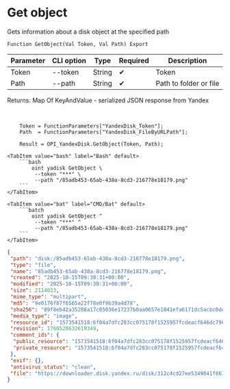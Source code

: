 ﻿---
sidebar_position: 3
description: Get object and other functions to work with Yandex Disk in the Open Integration Package, a free open-source integration library for 1C:Enterprise 8, OneScript and CLI
keywords: [1C, 1С, 1С:Enterprise, 1С:Enterprise 8.3, API, Integration, Services, Exchange, OneScript, CLI, Yandex Disk]
---


# Get object
 Gets information about a disk object at the specified path



`Function GetObject(Val Token, Val Path) Export`

  | Parameter | CLI option | Type | Required | Description |
  |-|-|-|-|-|
  | Token | --token | String | &#x2714; | Token |
  | Path | --path | String | &#x2714; | Path to folder or file |

  
  Returns:  Map Of KeyAndValue - serialized JSON response from Yandex

<br/>



```bsl title="1C:Enterprise/OneScript code example"
    Token = FunctionParameters["YandexDisk_Token"];
    Path  = FunctionParameters["YandexDisk_FileByURLPath"];

    Result = OPI_YandexDisk.GetObject(Token, Path);
```
 

 <Tabs>
  
    <TabItem value="bash" label="Bash" default>
        ```bash
            oint yadisk GetObject \
             --token "***" \
             --path "/85adb453-65ab-438a-8cd3-216778e18179.png"
        ```
    </TabItem>
  
    <TabItem value="bat" label="CMD/Bat" default>
        ```batch
            oint yadisk GetObject ^
             --token "***" ^
             --path "/85adb453-65ab-438a-8cd3-216778e18179.png"
        ```
    </TabItem>
</Tabs>


```json title="Result"
{
 "path": "disk:/85adb453-65ab-438a-8cd3-216778e18179.png",
 "type": "file",
 "name": "85adb453-65ab-438a-8cd3-216778e18179.png",
 "created": "2025-10-15T09:30:31+00:00",
 "modified": "2025-10-15T09:30:31+00:00",
 "size": 2114023,
 "mime_type": "multipart",
 "md5": "9e0176f87f6565a22f78e0f9b39a4d78",
 "sha256": "89f8eb42a35208a17c85036e17237b0aa0657e1841efa6171dc5acbc0dea9e18",
 "media_type": "image",
 "resource_id": "1573541518:6f04a7dfc283cc075178f1525957fcdeacf646dc796606d598dcf018a40cc0d4",
 "revision": 1760520632619349,
 "comment_ids": {
  "public_resource": "1573541518:6f04a7dfc283cc075178f1525957fcdeacf646dc796606d598dcf018a40cc0d4",
  "private_resource": "1573541518:6f04a7dfc283cc075178f1525957fcdeacf646dc796606d598dcf018a40cc0d4"
 },
 "exif": {},
 "antivirus_status": "clean",
 "file": "https://downloader.disk.yandex.ru/disk/312c4cd27ee5349041f8679f07874044cdf633d0f18cd77e3ac058ff4b345ea7/68efa1fa/Kdpe3dFisZLPovVA4r-aBmpkby3AOQiLsayEHYapOMw2ylFGSbZZrsWtGPTvHxG_-QDrqSGFBOOsS3b3gKT1zA%3D%3D?uid=1573541518&filename=85adb453-65ab-438a-8cd3-216778e18179.png&disposition=attachment&hash=&limit=0&content_type=multipart&owner_uid=1573541518&fsize=2114023&hid=03d7263840468e281bd0b238a26e7d0d&media_type=image&tknv=v3&etag=9e0176f87f6565a22f78e0f9b39a4d78"
}
```
